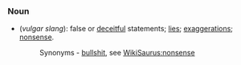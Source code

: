 ===Noun===
*(''vulgar slang''): false or [[deceitful]] statements; [[lie]]s; [[exaggerations]]; [[nonsense]].
*:Synonyms - [[bullshit]], see [[WikiSaurus:nonsense]]